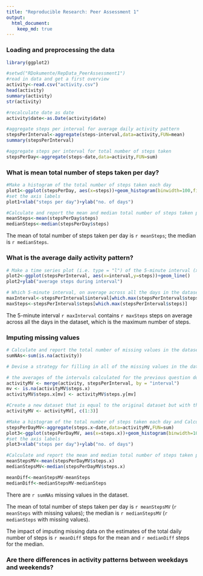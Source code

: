```yaml
---
title: "Reproducible Research: Peer Assessment 1"
output: 
  html_document:
    keep_md: true
---
```



### Loading and preprocessing the data
``` r
library(ggplot2)

#setwd("RDokumente/RepData_PeerAssessment1")
#read in data and get a first overview
activity<-read.csv("activity.csv")
head(activity)
summary(activity)
str(activity)

#recalculate date as date
activity$date<-as.Date(activity$date)

#aggregate steps per interval for average daily activity pattern
stepsPerInterval<-aggregate(steps~interval,data=activity,FUN=mean)
summary(stepsPerInterval)

#aggregate steps per interval for total number of steps taken
stepsPerDay<-aggregate(steps~date,data=activity,FUN=sum)
```

### What is mean total number of steps taken per day?

```r
#Make a histogram of the total number of steps taken each day
plot1<-ggplot(stepsPerDay, aes(x=steps))+geom_histogram(binwidth=100,fill="cornsilk",color="black")
#set the axis labels
plot1+xlab("steps per day")+ylab("no. of days")

#Calculate and report the mean and median total number of steps taken per day
meanSteps<-mean(stepsPerDay$steps)
medianSteps<-median(stepsPerDay$steps)
```

The mean of total number of steps taken per day is `r meanSteps`; the median is `r medianSteps`.

### What is the average daily activity pattern?

``` r
# Make a time series plot (i.e. type = "l") of the 5-minute interval (x-axis) and the average number of steps taken, averaged across all days (y-axis)
plot2<-ggplot(stepsPerInterval, aes(x=interval,y=steps))+geom_line()
plot2+ylab("average steps during interval")

# Which 5-minute interval, on average across all the days in the dataset, contains the maximum number of steps?
maxInterval<-stepsPerInterval$interval[which.max(stepsPerInterval$steps)]
maxSteps<-stepsPerInterval$steps[which.max(stepsPerInterval$steps)]
```

The 5-minute interval `r maxInterval` contains `r maxSteps` steps on average across all the days in the dataset, which is the maximum number of steps.            

### Imputing missing values

``` r
# Calculate and report the total number of missing values in the dataset (i.e. the total number of rows with NAs)
sumNAs<-sum(is.na(activity))

# Devise a strategy for filling in all of the missing values in the dataset. The strategy does not need to be sophisticated. For example, you could use the mean/median for that day, or the mean for that 5-minute interval, etc.

# the averages of the intervals calculated for the previous question do replace the missing values 
activityMV <- merge(activity, stepsPerInterval, by = "interval")
mv <- is.na(activityMV$steps.x)
activityMV$steps.x[mv] <- activityMV$steps.y[mv]

#Create a new dataset that is equal to the original dataset but with the missing data filled in.
activityMV <- activityMV[, c(1:3)]

#Make a histogram of the total number of steps taken each day and Calculate and report the mean and median total number of steps taken per day. Do these values differ from the estimates from the first part of the assignment? What is the impact of imputing missing data on the estimates of the total daily number of steps?
stepsPerDayMV<-aggregate(steps.x~date,data=activityMV,FUN=sum)
plot3<-ggplot(stepsPerDayMV, aes(x=steps.x))+geom_histogram(binwidth=100,fill="cornsilk",color="black")
#set the axis labels
plot3+xlab("steps per day")+ylab("no. of days")

#Calculate and report the mean and median total number of steps taken per day
meanStepsMV<-mean(stepsPerDayMV$steps.x)
medianStepsMV<-median(stepsPerDayMV$steps.x)

meanDiff<-meanStepsMV-meanSteps
medianDiff<-medianStepsMV-medianSteps

```

There are `r sumNAs` missing values in the dataset.

The mean of total number of steps taken per day is `r meanStepsMV` (`r meanSteps` with missing values); the median is `r medianStepsMV` (`r medianSteps` with missing values).

The impact of imputing missing data on the estimates of the total daily number of steps is `r meanDiff` steps for the mean and `r medianDiff` steps for the median.

### Are there differences in activity patterns between weekdays and weekends?
